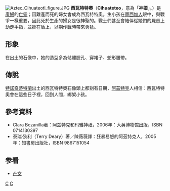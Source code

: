 [[Image:Aztec_Cihuateotl_figure.JPG|right]]
'''西瓦特特奧'''（'''Cihuateteo'''，意為「'''神姬'''」。）是[[產婦|產婦]]的[[亡靈|亡靈]]；因難產而死的婦女會成為西瓦特特奧。生小孩在[[墨西加人|墨西加人]]眼中，與戰爭一樣重要，因此死於生產的婦女是很神聖的。戰士們甚至會結伴從她們的屍首上劫走手指，並掛在盾上，以期作戰時帶來勇猛。

==形象==
在出土的石像中，她的造型多為骷髏臉孔、穿裙子、蛇形腰帶。

==傳說==
[[特諾奇蒂特蘭|特諾奇蒂特蘭]]出土的西瓦特特奧石像頭上都刻有日期，[[阿茲特克|阿茲特克]]人相信：西瓦特特奧會在這些日子裡，回到人間，綁架小孩。

==參考資料==
* Clara Bezanilla著：阿兹特克和玛雅神祇，2006年：大英博物馆出版，ISBN 0714130397
* 泰瑞·狄利（Terry Deary）著／陳薇薇譯：狂暴易怒的阿茲特克人，2005年：知書房出版社，ISBN 9867151054

==参看==
*[[产女|产女]]

{{Myth-stub}}
{{Aztec mythology}}
[[Category:阿茲特克神話|C]]
[[Category:鬼|C]]